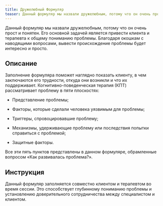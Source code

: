 ```yaml
---
title: Дружелюбный Формуляр
teaser: Данный формуляр мы назвали дружелюбным, потому что он очень прост и понятен. Его основной задачей является привести клиента и терапевта к общему пониманию проблемы. Благодаря окошкам с наводящими вопросами, вывести происхождение проблемы будет интересно и просто.
---
```


Данный формуляр мы назвали дружелюбным, потому что он очень прост и понятен. Его основной задачей является привести клиента и терапевта к общему пониманию проблемы. Благодаря окошкам с наводящими вопросами, вывести происхождение проблемы будет интересно и просто.

## Описание

Заполнение формуляра поможет наглядно показать клиенту, в чем
заключаются его трудности, откуда они возникли и что их поддерживает.
Когнитивно-поведенческая терапия (КПТ) рассматривает проблему в пяти
плоскостях:

-   Представление проблемы;

-   Факторы, которые сделали человека уязвимым для проблемы;

-   Триггеры, спровоцировавшие проблему;

-   Механизмы, удерживающие проблему или последствия попытки справиться
    с проблемой;

-   Защитные факторы.

Все эти пять пунктов представлены в данном формуляре, обрамленные
вопросом «Как развивалась проблема?».

## Инструкция

Данный формуляр заполняется совместно клиентом и терапевтом во время
сессии. Это способствует глубинному пониманию проблемы и установлению
доверительного сотрудничества между специалистом и клиентом.
